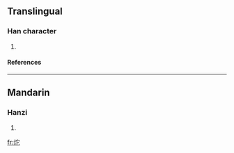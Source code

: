 ==Translingual==
===Han character===
{{Han char|rn=86|rad=火|as=05|sn=9|four=|canj=火十心 (FJP)}}
# {{defn|Han|sort=火05}}
====References====
{{Han ref|kx=0668.160|dkj=18945|hdz=32197.040|uh=70A8|ud=28840}}

----
==Mandarin==
===Hanzi===
{{cmn-hanzi|pin=[[bāo]] ([[bao1]]), [[duò]] ([[duo4]]), [[páo]] ([[pao2]])|wg=pao<sup>1</sup>, to<sup>4</sup>, p'ao<sup>2</sup>}}
# {{defn|Mandarin}}

[[fr:炨]]